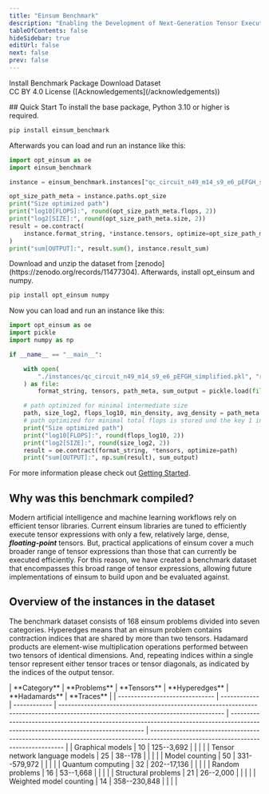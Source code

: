 ---
title: "Einsum Benchmark"
description: "Enabling the Development of Next-Generation Tensor Execution Engines"
tableOfContents: false
hideSidebar: true
editUrl: false
next: false
prev: false
---


<div class="text-center">
<div class="mt-0 button-group">
<LinkButton href="/documentation/guides/gettingstarted">Install Benchmark Package</LinkButton>
<LinkButton icon="external" href="https://zenodo.org/record/11477304" variant='secondary'>Download Dataset</LinkButton>
</div>
<p style="margin-top:0;">CC BY 4.0 License ([Acknowledgements](/acknowledgements))</p>
</div>
<div class="md:text-center">
<div class="mt-2"></div>
## Quick Start

<Tabs>
<TabItem label="Python Package" >
To install the base package, Python 3.10 or higher is required.

```bash
pip install einsum_benchmark
```

Afterwards you can load and run an instance like this:

```python
import opt_einsum as oe
import einsum_benchmark

instance = einsum_benchmark.instances["qc_circuit_n49_m14_s9_e6_pEFGH_simplified"]

opt_size_path_meta = instance.paths.opt_size
print("Size optimized path")
print("log10[FLOPS]:", round(opt_size_path_meta.flops, 2))
print("log2[SIZE]:", round(opt_size_path_meta.size, 2))
result = oe.contract(
    instance.format_string, *instance.tensors, optimize=opt_size_path_meta.path
)
print("sum[OUTPUT]:", result.sum(), instance.result_sum)
```
</TabItem>
<TabItem label="Raw Dataset" >
Download and unzip the dataset from [zenodo](https://zenodo.org/records/11477304). Afterwards, install opt_einsum and numpy.

```bash
pip install opt_einsum numpy
```

Now you can load and run an instance like this:

```python
import opt_einsum as oe
import pickle
import numpy as np

if __name__ == "__main__":

    with open(
        "./instances/qc_circuit_n49_m14_s9_e6_pEFGH_simplified.pkl", "rb"
    ) as file:
        format_string, tensors, path_meta, sum_output = pickle.load(file)

    # path optimized for minimal intermediate size
    path, size_log2, flops_log10, min_density, avg_density = path_meta[0]
    # path optimized for minimal total flops is stored und the key 1 in path_meta
    print("Size optimized path")
    print("log10[FLOPS]:", round(flops_log10, 2))
    print("log2[SIZE]:", round(size_log2, 2))
    result = oe.contract(format_string, *tensors, optimize=path)
    print("sum[OUTPUT]:", np.sum(result), sum_output)
```
</TabItem>
</Tabs>

For more information please check out [Getting Started](/documentation/guides/gettingstarted).

## Why was this benchmark compiled?

Modern artificial intelligence and machine learning workflows rely on efficient tensor libraries.
Current einsum libraries are tuned to efficiently execute tensor expressions with only a few, relatively large, dense, **_floating-point_** tensors.
But, practical applications of einsum cover a much broader range of tensor expressions than those that can currently be executed efficiently.
For this reason, we have created a benchmark dataset that encompasses this broad range of
tensor expressions, allowing future implementations of einsum to build upon and
be evaluated against.

## Overview of the instances in the dataset

The benchmark dataset consists of 168 einsum problems divided into seven categories.
Hyperedges means that an einsum problem contains contraction indices that are shared by more than two tensors.
Hadamard products are element-wise multiplication operations performed between two tensors of identical dimensions.
And, repeating indices within a single tensor represent either tensor traces or tensor diagonals, as indicated by the indices of the output tensor.

<div class="mx-auto md:w-10/12 lg:w-3/4 ">
| **Category**                   | **Problems** | **Tensors**  | **Hyperedges**                                                                                                                    | **Hadamards**                                                                                                                     | **Traces**                                                                                                                        |
| ------------------------------ | ------------ | ------------ | --------------------------------------------------------------------------------------------------------------------------------- | --------------------------------------------------------------------------------------------------------------------------------- | --------------------------------------------------------------------------------------------------------------------------------- |
| Graphical models               | 10           | 125--3,692   | <Icon name="approve-check" color="green" class="mx-auto" /> | <Icon name="close" color="red" class="mx-auto" />    | <Icon name="close" color="red" class="mx-auto" />    |
| Tensor network language models | 25           | 38--178      | <Icon name="close" color="red" class="mx-auto" />    | <Icon name="close" color="red" class="mx-auto" />    | <Icon name="close" color="red" class="mx-auto" />    |
| Model counting                 | 50           | 331--579,972 | <Icon name="approve-check" color="green" class="mx-auto" />| <Icon name="approve-check" color="green" class="mx-auto" />| <Icon name="approve-check" color="green" class="mx-auto" />|
| Quantum computing              | 32           | 202--17,136  | <Icon name="approve-check" color="green" class="mx-auto" />| <Icon name="approve-check" color="green" class="mx-auto" />| <Icon name="close" color="red" class="mx-auto" />    |
| Random problems                | 16           | 53--1,668    | <Icon name="approve-check" color="green" class="mx-auto" />| <Icon name="approve-check" color="green" class="mx-auto" />| <Icon name="approve-check" color="green" class="mx-auto" />|
| Structural problems            | 21           | 26--2,000    | <Icon name="close" color="red" class="mx-auto" />    | <Icon name="close" color="red" class="mx-auto" />    | <Icon name="close" color="red" class="mx-auto" />    |
| Weighted model counting        | 14           | 358--230,848 | <Icon name="approve-check" color="green" class="mx-auto" />| <Icon name="approve-check" color="green" class="mx-auto" />| <Icon name="approve-check" color="green" class="mx-auto" />|
</div>
</div>